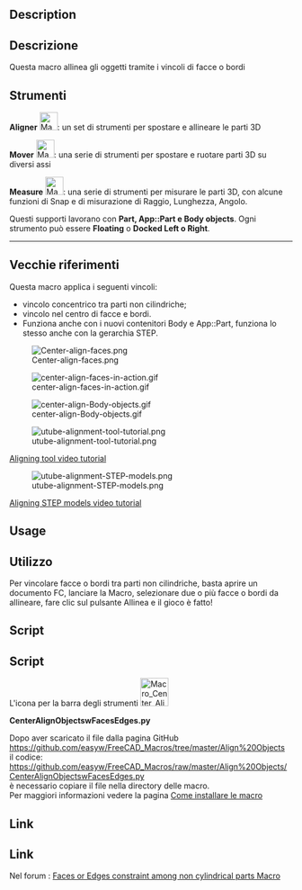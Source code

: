 <languages/>
{{VeryImportantMessage|Ora questi strumenti sono inclusi nell'ambiente [[Manipulator Workbench/it|Manipulator]]. Installare questo workbench per gli ultimi aggiornamenti su questi strumenti.}}

{{Macro/it
|Name=Center Faces of Parts
|Translate=Centra e allinea facce e bordi
|Icon=Macro_Center_Align_Objects_with_Faces_or_Edges.svg
|Description=Allinea gli oggetti vincolando le facce o i bordi. Ora questi strumenti sono inclusi nell'ambiente [[Manipulator Workbench/it|Manipulator]]. Installare questo workbench per gli ultimi aggiornamenti su questi strumenti
|Author=easyw-fc
|Version=1.5.3
|Date=2017-10-01
|FCVersion=All
|Download=[https://www.freecad.org/wiki/images/e/ee/Macro_Center_Align_Objects_with_Faces_or_Edges.svg ToolBar Icon]<br/>[https://www.freecad.org/wiki/images/3/3d/Manipulator_Mover.svg Mover-icon]<br/>[https://www.freecad.org/wiki/images/1/10/Manipulator_Caliper.svg Caliper-icon]
}}

<div lang="en" dir="ltr" class="mw-content-ltr">
==Description==
</div>

<div class="mw-translate-fuzzy">
==Descrizione==
Questa macro allinea gli oggetti tramite i vincoli di facce o bordi
</div>

{{Codeextralink|https://raw.githubusercontent.com/easyw/FreeCAD_Macros/master/Align%20Objects/CenterAlignObjectswFacesEdges.py}}

<span id="Tools"></span>
==Strumenti==

'''Aligner''' [[File:Macro_Center_Align_Objects_with_Faces_or_Edges.svg|32px]]: un set di strumenti per spostare e allineare le parti 3D

'''Mover'''  [[File:Manipulator_Mover.svg|32px]]:  una serie di strumenti per spostare e ruotare parti 3D su diversi assi

'''Measure''' [[File:Manipulator_Caliper.svg|32px]]: una serie di strumenti per misurare le parti 3D, con alcune funzioni di Snap e di misurazione di Raggio, Lunghezza, Angolo. 

Questi supporti lavorano con '''Part, App::Part e Body objects'''.
Ogni strumento può essere '''Floating''' o '''Docked Left o Right'''.

----

<span id="OLD_References"></span>
== Vecchie riferimenti ==

Questa macro applica i seguenti vincoli:
* vincolo concentrico tra parti non cilindriche;
* vincolo nel centro di facce e bordi.
* Funziona anche con i nuovi contenitori Body e App::Part, funziona lo stesso anche con la gerarchia STEP.

[[File:Center-align-faces.png ]]

[[File:center-align-faces-in-action.gif]]

[[File:center-align-Body-objects.gif]]

[[File:utube-alignment-tool-tutorial.png]]

<div lang="en" dir="ltr" class="mw-content-ltr">
[https://youtu.be/qzixT157jJU Aligning tool video tutorial]
</div>

[[File:utube-alignment-STEP-models.png]]

<div lang="en" dir="ltr" class="mw-content-ltr">
[https://youtu.be/aQcPqhlgHBU Aligning STEP models video tutorial]
</div>

<div lang="en" dir="ltr" class="mw-content-ltr">
==Usage==
</div>

<div class="mw-translate-fuzzy">
==Utilizzo==
Per vincolare facce o bordi tra parti non cilindriche, basta aprire un documento FC, lanciare la Macro, selezionare due o più facce o bordi da allineare, fare clic sul pulsante Allinea e il gioco è fatto!
</div> 

<div lang="en" dir="ltr" class="mw-content-ltr">
==Script==
</div>

<div class="mw-translate-fuzzy">
==Script==
L'icona per la barra degli strumenti [[File:Macro_Center_Align_Objects_with_Faces_or_Edges.png|50px|link=https://www.freecad.org/wiki/File:Macro_Center_Align_Objects_with_Faces_or_Edges.svg]]
</div>

'''CenterAlignObjectswFacesEdges.py'''

Dopo aver scaricato il file dalla pagina GitHub<br />
https://github.com/easyw/FreeCAD_Macros/tree/master/Align%20Objects
<br />
il codice:
<br />
https://github.com/easyw/FreeCAD_Macros/raw/master/Align%20Objects/CenterAlignObjectswFacesEdges.py
<br />
è necessario copiare il file nella directory delle macro.
<br />
Per maggiori informazioni vedere la pagina [[How to install macros/it|Come installare le macro]]

<div lang="en" dir="ltr" class="mw-content-ltr">
==Link==
</div>

<div class="mw-translate-fuzzy">
==Link==
Nel forum :  [http://forum.freecad.org/viewtopic.php?f=22&t=18655 Faces or Edges constraint among non cylindrical parts Macro]
</div>